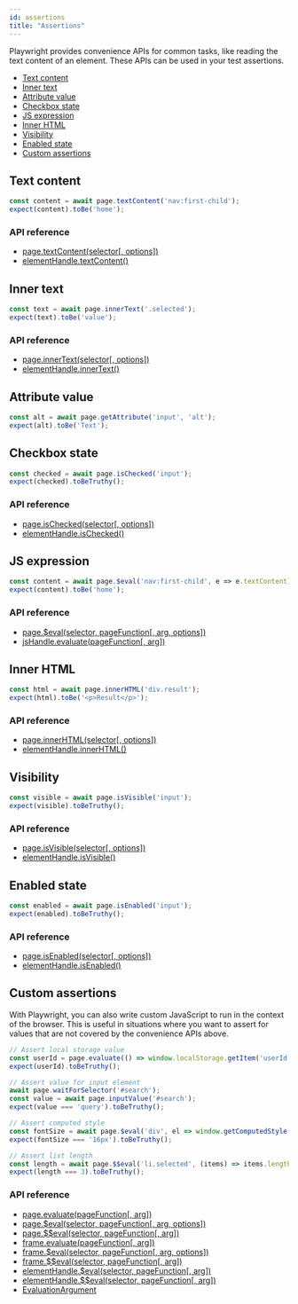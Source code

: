 ```yaml
---
id: assertions
title: "Assertions"
---
```


Playwright provides convenience APIs for common tasks, like reading the text content of an element. These APIs can be used in your test assertions.

- [Text content](#text-content)
- [Inner text](#inner-text)
- [Attribute value](#attribute-value)
- [Checkbox state](#checkbox-state)
- [JS expression](#js-expression)
- [Inner HTML](#inner-html)
- [Visibility](#visibility)
- [Enabled state](#enabled-state)
- [Custom assertions](#custom-assertions)

## Text content

```js
const content = await page.textContent('nav:first-child');
expect(content).toBe('home');
```

### API reference
- [page.textContent(selector[, options])](./api/class-page.mdx#page-text-content)
- [elementHandle.textContent()](./api/class-elementhandle.mdx#element-handle-text-content)

## Inner text

```js
const text = await page.innerText('.selected');
expect(text).toBe('value');
```

### API reference
- [page.innerText(selector[, options])](./api/class-page.mdx#page-inner-text)
- [elementHandle.innerText()](./api/class-elementhandle.mdx#element-handle-inner-text)

## Attribute value

```js
const alt = await page.getAttribute('input', 'alt');
expect(alt).toBe('Text');
```

## Checkbox state

```js
const checked = await page.isChecked('input');
expect(checked).toBeTruthy();
```

### API reference
- [page.isChecked(selector[, options])](./api/class-page.mdx#page-is-checked)
- [elementHandle.isChecked()](./api/class-elementhandle.mdx#element-handle-is-checked)

## JS expression

```js
const content = await page.$eval('nav:first-child', e => e.textContent);
expect(content).toBe('home');
```

### API reference
- [page.$eval(selector, pageFunction[, arg, options])](./api/class-page.mdx#page-eval-on-selector)
- [jsHandle.evaluate(pageFunction[, arg])](./api/class-jshandle.mdx#js-handle-evaluate)

## Inner HTML

```js
const html = await page.innerHTML('div.result');
expect(html).toBe('<p>Result</p>');
```

### API reference
- [page.innerHTML(selector[, options])](./api/class-page.mdx#page-inner-html)
- [elementHandle.innerHTML()](./api/class-elementhandle.mdx#element-handle-inner-html)

## Visibility

```js
const visible = await page.isVisible('input');
expect(visible).toBeTruthy();
```

### API reference
- [page.isVisible(selector[, options])](./api/class-page.mdx#page-is-visible)
- [elementHandle.isVisible()](./api/class-elementhandle.mdx#element-handle-is-visible)

## Enabled state

```js
const enabled = await page.isEnabled('input');
expect(enabled).toBeTruthy();
```

### API reference
- [page.isEnabled(selector[, options])](./api/class-page.mdx#page-is-enabled)
- [elementHandle.isEnabled()](./api/class-elementhandle.mdx#element-handle-is-enabled)

## Custom assertions

With Playwright, you can also write custom JavaScript to run in the context of the browser. This is useful in situations where you want to assert for values that are not covered by the convenience APIs above.

```js
// Assert local storage value
const userId = page.evaluate(() => window.localStorage.getItem('userId'));
expect(userId).toBeTruthy();

// Assert value for input element
await page.waitForSelector('#search');
const value = await page.inputValue('#search');
expect(value === 'query').toBeTruthy();

// Assert computed style
const fontSize = await page.$eval('div', el => window.getComputedStyle(el).fontSize);
expect(fontSize === '16px').toBeTruthy();

// Assert list length
const length = await page.$$eval('li.selected', (items) => items.length);
expect(length === 3).toBeTruthy();
```

### API reference
- [page.evaluate(pageFunction[, arg])](./api/class-page.mdx#page-evaluate)
- [page.$eval(selector, pageFunction[, arg, options])](./api/class-page.mdx#page-eval-on-selector)
- [page.$$eval(selector, pageFunction[, arg])](./api/class-page.mdx#page-eval-on-selector-all)
- [frame.evaluate(pageFunction[, arg])](./api/class-frame.mdx#frame-evaluate)
- [frame.$eval(selector, pageFunction[, arg, options])](./api/class-frame.mdx#frame-eval-on-selector)
- [frame.$$eval(selector, pageFunction[, arg])](./api/class-frame.mdx#frame-eval-on-selector-all)
- [elementHandle.$eval(selector, pageFunction[, arg])](./api/class-elementhandle.mdx#element-handle-eval-on-selector)
- [elementHandle.$$eval(selector, pageFunction[, arg])](./api/class-elementhandle.mdx#element-handle-eval-on-selector-all)
- [EvaluationArgument]

[Accessibility]: ./api/class-accessibility.mdx "Accessibility"
[Android]: ./api/class-android.mdx "Android"
[AndroidDevice]: ./api/class-androiddevice.mdx "AndroidDevice"
[AndroidInput]: ./api/class-androidinput.mdx "AndroidInput"
[AndroidSocket]: ./api/class-androidsocket.mdx "AndroidSocket"
[AndroidWebView]: ./api/class-androidwebview.mdx "AndroidWebView"
[APIRequest]: ./api/class-apirequest.mdx "APIRequest"
[APIRequestContext]: ./api/class-apirequestcontext.mdx "APIRequestContext"
[APIResponse]: ./api/class-apiresponse.mdx "APIResponse"
[Browser]: ./api/class-browser.mdx "Browser"
[BrowserContext]: ./api/class-browsercontext.mdx "BrowserContext"
[BrowserServer]: ./api/class-browserserver.mdx "BrowserServer"
[BrowserType]: ./api/class-browsertype.mdx "BrowserType"
[CDPSession]: ./api/class-cdpsession.mdx "CDPSession"
[ConsoleMessage]: ./api/class-consolemessage.mdx "ConsoleMessage"
[Coverage]: ./api/class-coverage.mdx "Coverage"
[Dialog]: ./api/class-dialog.mdx "Dialog"
[Download]: ./api/class-download.mdx "Download"
[Electron]: ./api/class-electron.mdx "Electron"
[ElectronApplication]: ./api/class-electronapplication.mdx "ElectronApplication"
[ElementHandle]: ./api/class-elementhandle.mdx "ElementHandle"
[FileChooser]: ./api/class-filechooser.mdx "FileChooser"
[Frame]: ./api/class-frame.mdx "Frame"
[FrameLocator]: ./api/class-framelocator.mdx "FrameLocator"
[JSHandle]: ./api/class-jshandle.mdx "JSHandle"
[Keyboard]: ./api/class-keyboard.mdx "Keyboard"
[Locator]: ./api/class-locator.mdx "Locator"
[Logger]: ./api/class-logger.mdx "Logger"
[Mouse]: ./api/class-mouse.mdx "Mouse"
[Page]: ./api/class-page.mdx "Page"
[Playwright]: ./api/class-playwright.mdx "Playwright"
[Request]: ./api/class-request.mdx "Request"
[Response]: ./api/class-response.mdx "Response"
[Route]: ./api/class-route.mdx "Route"
[Selectors]: ./api/class-selectors.mdx "Selectors"
[TimeoutError]: ./api/class-timeouterror.mdx "TimeoutError"
[Touchscreen]: ./api/class-touchscreen.mdx "Touchscreen"
[Tracing]: ./api/class-tracing.mdx "Tracing"
[Video]: ./api/class-video.mdx "Video"
[WebSocket]: ./api/class-websocket.mdx "WebSocket"
[Worker]: ./api/class-worker.mdx "Worker"
[Fixtures]: ./api/class-fixtures.mdx "Fixtures"
[Test]: ./api/class-test.mdx "Test"
[TestConfig]: ./api/class-testconfig.mdx "TestConfig"
[TestError]: ./api/class-testerror.mdx "TestError"
[TestInfo]: ./api/class-testinfo.mdx "TestInfo"
[TestOptions]: ./api/class-testoptions.mdx "TestOptions"
[TestProject]: ./api/class-testproject.mdx "TestProject"
[WorkerInfo]: ./api/class-workerinfo.mdx "WorkerInfo"
[Location]: ./api/class-location.mdx "Location"
[Reporter]: ./api/class-reporter.mdx "Reporter"
[Suite]: ./api/class-suite.mdx "Suite"
[TestCase]: ./api/class-testcase.mdx "TestCase"
[TestResult]: ./api/class-testresult.mdx "TestResult"
[TestStep]: ./api/class-teststep.mdx "TestStep"
[Element]: https://developer.mozilla.org/en-US/docs/Web/API/element "Element"
[EvaluationArgument]: ./core-concepts.mdx#evaluation-argument "EvaluationArgument"
[Promise]: https://developer.mozilla.org/en-US/docs/Web/JavaScript/Reference/Global_Objects/Promise "Promise"
[iterator]: https://developer.mozilla.org/en-US/docs/Web/JavaScript/Reference/Iteration_protocols "Iterator"
[origin]: https://developer.mozilla.org/en-US/docs/Glossary/Origin "Origin"
[selector]: https://developer.mozilla.org/en-US/docs/Web/CSS/CSS_Selectors "selector"
[Serializable]: https://developer.mozilla.org/en-US/docs/Web/JavaScript/Reference/Global_Objects/JSON/stringify#Description "Serializable"
[UIEvent.detail]: https://developer.mozilla.org/en-US/docs/Web/API/UIEvent/detail "UIEvent.detail"
[UnixTime]: https://en.wikipedia.org/wiki/Unix_time "Unix Time"
[xpath]: https://developer.mozilla.org/en-US/docs/Web/XPath "xpath"

[Array]: https://developer.mozilla.org/en-US/docs/Web/JavaScript/Reference/Global_Objects/Array "Array"
[boolean]: https://developer.mozilla.org/en-US/docs/Web/JavaScript/Data_structures#Boolean_type "Boolean"
[Buffer]: https://nodejs.org/api/buffer.html#buffer_class_buffer "Buffer"
[ChildProcess]: https://nodejs.org/api/child_process.html "ChildProcess"
[Error]: https://nodejs.org/api/errors.html#errors_class_error "Error"
[EventEmitter]: https://nodejs.org/api/events.html#events_class_eventemitter "EventEmitter"
[function]: https://developer.mozilla.org/en-US/docs/Web/JavaScript/Reference/Global_Objects/Function "Function"
[Map]: https://developer.mozilla.org/en-US/docs/Web/JavaScript/Reference/Global_Objects/Map "Map"
[null]: https://developer.mozilla.org/en-US/docs/Web/JavaScript/Reference/Global_Objects/null "null"
[number]: https://developer.mozilla.org/en-US/docs/Web/JavaScript/Data_structures#Number_type "Number"
[Object]: https://developer.mozilla.org/en-US/docs/Web/JavaScript/Reference/Global_Objects/Object "Object"
[Promise]: https://developer.mozilla.org/en-US/docs/Web/JavaScript/Reference/Global_Objects/Promise "Promise"
[Readable]: https://nodejs.org/api/stream.html#stream_class_stream_readable "Readable"
[RegExp]: https://developer.mozilla.org/en-US/docs/Web/JavaScript/Reference/Global_Objects/RegExp "RegExp"
[string]: https://developer.mozilla.org/en-US/docs/Web/JavaScript/Data_structures#String_type "string"
[void]: https://developer.mozilla.org/en-US/docs/Web/JavaScript/Reference/Global_Objects/undefined "void"
[URL]: https://nodejs.org/api/url.html "URL"

[all available image tags]: https://mcr.microsoft.com/v2/playwright/tags/list "all available image tags"
[Docker Hub]: https://hub.docker.com/_/microsoft-playwright "Docker Hub"
[Dockerfile.focal]: https://github.com/microsoft/playwright/blob/master/utils/docker/Dockerfile.focal "Dockerfile.focal"
